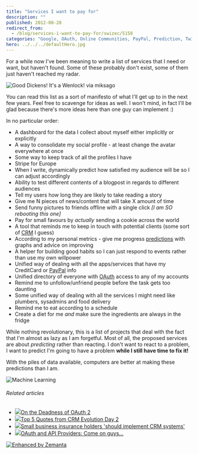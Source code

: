 ```yaml
---
title: "Services I want to pay for"
description: ""
published: 2012-08-28
redirect_from:
  - /blog/services-i-want-to-pay-for/swizec/5158
categories: "Google, OAuth, Online Communities, PayPal, Prediction, Twitter, Uncategorized"
hero: ../../../defaultHero.jpg
---
```


For a while now I've been meaning to write a list of services that I need or want, but haven't found. Some of these probably don't exist, some of them just haven't reached my radar.

![Good Dickens! It's a Wenlock! via miksago](http://distilleryimage11.s3.amazonaws.com/1ae7a724f0c211e1b55e22000a1e9610_6.jpg "Good Dickens! It's a Wenlock! via miksago")

You can read this list as a sort of manifesto of what I'll get up to in the next few years. Feel free to scavenge for ideas as well. I won't mind, in fact I'll be glad because there's more ideas here than one guy can implement :)

In no particular order:

- A dashboard for the data I collect about myself either implicitly or explicitly
- A way to consolidate my social profile - at least change the avatar everywhere at once
- Some way to keep track of all the profiles I have
- Stripe for Europe
- When I write, dynamically predict how satisfied my audience will be so I can adjust accordingly
- Ability to test different contents of a blogpost in regards to different audiences
- Tell my users how long they are likely to take reading a story
- Give me N pieces of news/content that will take X amount of time
- Send funny pictures to friends offline with a single click _\[I am SO rebooting this one]_
- Pay for small favours by _actually_ sending a cookie across the world
- A tool that reminds me to keep in touch with potential clients (some sort of [CRM](http://en.wikipedia.org/wiki/Customer_relationship_management "Customer relationship management") I guess)
- According to my personal metrics - give me progress [predictions](http://en.wikipedia.org/wiki/Prediction "Prediction") with graphs and advice on improving
- A helper for building good habits so I can just respond to events rather than use my own willpower
- Unified way of dealing with all the apps/services that have my CreditCard or [PayPal](http://paypal.com "PayPal") info
- Unified directory of everyone with [OAuth](http://oauth.net "OAuth") access to any of my accounts
- Remind me to unfollow/unfriend people before the task gets too daunting
- Some unified way of dealing with all the services I might need like plumbers, sysadmins and food delivery
- Remind me to eat according to a schedule
- Create a diet for me _and_ make sure the ingredients are always in the fridge

While nothing revolutionary, this is a list of projects that deal with the fact that I'm almost as lazy as I am forgetful. Most of all, the proposed services are about _predicting_ rather than reacting. I don't want to react to a problem, I want to predict I'm going to have a problem **while I still have time to fix it!**

With the piles of data available, computers are better at making these predictions than I am.

![Machine Learning](./img/wp-content-uploads-2012-05-machinelearning.gif "Machine Learning")

###### Related articles

- [![](http://i.zemanta.com/noimg_27_80_80.jpg)](http://www.tbray.org/ongoing/When/201x/2012/07/28/Oauth2-dead)[On the Deadness of OAuth 2](http://www.tbray.org/ongoing/When/201x/2012/07/28/Oauth2-dead)
- [![](http://i.zemanta.com/noimg_74_80_80.jpg)](http://blog.totango.com/2012/08/top-5-quotes-from-crm-evolution-day-2/)[Top 5 Quotes from CRM Evolution Day 2](http://blog.totango.com/2012/08/top-5-quotes-from-crm-evolution-day-2/)
- [![](http://i.zemanta.com/noimg_63_80_80.jpg)](http://www.premierlinedirect.co.uk/knowledge/insurance-news/small_business_insurance_holders_should_implement_crm_systems)[Small business insurance holders 'should implement CRM systems'](http://www.premierlinedirect.co.uk/knowledge/insurance-news/small_business_insurance_holders_should_implement_crm_systems)
- [![](http://i.zemanta.com/noimg_91_80_80.jpg)](http://java.dzone.com/articles/oauth-and-api-providers-come)[OAuth and API Providers: Come on guys...](http://java.dzone.com/articles/oauth-and-api-providers-come)

[![Enhanced by Zemanta](http://img.zemanta.com/zemified_e.png?x-id=e59fd7e1-ee18-4181-a1f7-083ce46412fc)](http://www.zemanta.com/?px "Enhanced by Zemanta")
